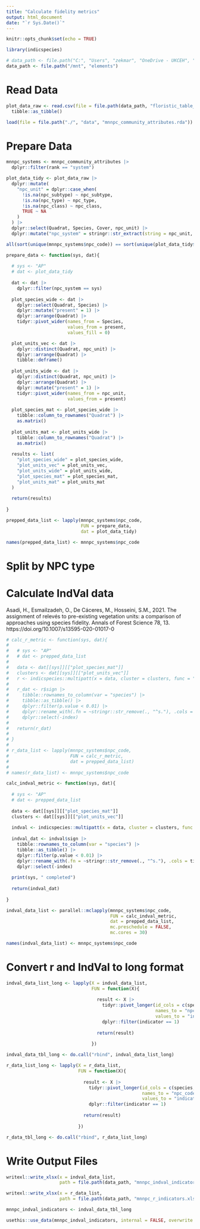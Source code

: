 ```yaml
---
title: "Calculate fidelity metrics"
output: html_document
date: "`r Sys.Date()`"
---
```


```r
knitr::opts_chunk$set(echo = TRUE)
```

```r
library(indicspecies)
```

```r
# data_path <- file.path("C:", "Users", "zekmar", "OneDrive - UKCEH", "Projects", "MNNPC")
data_path <- file.path("/mnt", "elements")
```

# Read Data

```r
plot_data_raw <- read.csv(file = file.path(data_path, "floristic_table_development_data_20251023.csv")) |>
  tibble::as_tibble()

load(file = file.path("./", "data", "mnnpc_community_attributes.rda"))
```

# Prepare Data

```r
mnnpc_systems <- mnnpc_community_attributes |>
  dplyr::filter(rank == "system")

plot_data_tidy <- plot_data_raw |>
  dplyr::mutate(
    "npc_unit" = dplyr::case_when(
      !is.na(npc_subtype) ~ npc_subtype,
      !is.na(npc_type) ~ npc_type,
      !is.na(npc_class) ~ npc_class,
      TRUE ~ NA
    )
  ) |>
  dplyr::select(Quadrat, Species, Cover, npc_unit) |>
  dplyr::mutate("npc_system" = stringr::str_extract(string = npc_unit, pattern = "^\\w{2}"))

all(sort(unique(mnnpc_systems$npc_code)) == sort(unique(plot_data_tidy$npc_system)))
```

```r
prepare_data <- function(sys, dat){
  
  # sys <- "AP"
  # dat <- plot_data_tidy
  
  dat <- dat |>
    dplyr::filter(npc_system == sys)
  
  plot_species_wide <- dat |>
    dplyr::select(Quadrat, Species) |>
    dplyr::mutate("present" = 1) |>
    dplyr::arrange(Quadrat) |>
    tidyr::pivot_wider(names_from = Species,
                       values_from = present,
                       values_fill = 0)

  plot_units_vec <- dat |>
    dplyr::distinct(Quadrat, npc_unit) |>
    dplyr::arrange(Quadrat) |>
    tibble::deframe()
  
  plot_units_wide <- dat |>
    dplyr::distinct(Quadrat, npc_unit) |>
    dplyr::arrange(Quadrat) |>
    dplyr::mutate("present" = 1) |>
    tidyr::pivot_wider(names_from = npc_unit,
                       values_from = present)
  
  plot_species_mat <- plot_species_wide |>
    tibble::column_to_rownames("Quadrat") |>
    as.matrix()
  
  plot_units_mat <- plot_units_wide |>
    tibble::column_to_rownames("Quadrat") |>
    as.matrix()
  
  results <- list(
    "plot_species_wide" = plot_species_wide,
    "plot_units_vec" = plot_units_vec,
    "plot_units_wide" = plot_units_wide,
    "plot_species_mat" = plot_species_mat,
    "plot_units_mat" = plot_units_mat
  )
  
  return(results)
  
}

prepped_data_list <- lapply(mnnpc_systems$npc_code, 
                            FUN = prepare_data, 
                            dat = plot_data_tidy)

names(prepped_data_list) <- mnnpc_systems$npc_code
```

# Split by NPC type


# Calculate IndVal data

Asadi, H., Esmailzadeh, O., De Cáceres, M., Hosseini, S.M., 2021. The assignment 
of relevés to pre-existing vegetation units: a comparison of approaches using 
species fidelity. Annals of Forest Science 78, 13. 
https://doi.org/10.1007/s13595-020-01017-0

```r
# calc_r_metric <- function(sys, dat){
#   
#   # sys <- "AP"
#   # dat <- prepped_data_list
#   
#   data <- dat[[sys]][["plot_species_mat"]]
#   clusters <- dat[[sys]][["plot_units_vec"]]
#   r <- indicspecies::multipatt(x = data, cluster = clusters, func = "r.g")
#   
#   r_dat <- r$sign |> 
#     tibble::rownames_to_column(var = "species") |>
#     tibble::as_tibble() |>
#     dplyr::filter(p.value < 0.01) |>
#     dplyr::rename_with(.fn = ~stringr::str_remove(., "^s."), .cols = tidyselect::starts_with("s.")) |>
#     dplyr::select(-index)
#   
#   return(r_dat)
#   
# }
# 
# r_data_list <- lapply(mnnpc_systems$npc_code, 
#                       FUN = calc_r_metric, 
#                       dat = prepped_data_list)
# 
# names(r_data_list) <- mnnpc_systems$npc_code
```

```r
calc_indval_metric <- function(sys, dat){
  
  # sys <- "AP"
  # dat <- prepped_data_list
  
  data <- dat[[sys]][["plot_species_mat"]]
  clusters <- dat[[sys]][["plot_units_vec"]]
  
  indval <- indicspecies::multipatt(x = data, cluster = clusters, func = "IndVal.g")
  
  indval_dat <- indval$sign |> 
    tibble::rownames_to_column(var = "species") |>
    tibble::as_tibble() |>
    dplyr::filter(p.value < 0.01) |>
    dplyr::rename_with(.fn = ~stringr::str_remove(., "^s."), .cols = tidyselect::starts_with("s.")) |>
    dplyr::select(-index)
  
  print(sys, " completed")
  
  return(indval_dat)
  
}

indval_data_list <- parallel::mclapply(mnnpc_systems$npc_code, 
                                       FUN = calc_indval_metric,
                                       dat = prepped_data_list,
                                       mc.preschedule = FALSE,
                                       mc.cores = 30) 

names(indval_data_list) <- mnnpc_systems$npc_code
```

# Convert r and IndVal to long format

```r
indval_data_list_long <- lapply(X = indval_data_list, 
                                FUN = function(X){
                                  
                                  result <- X |>
                                    tidyr::pivot_longer(id_cols = c(species, stat, p.value),
                                                        names_to = "npc_code",
                                                        values_to = "indicator") |>
                                    dplyr::filter(indicator == 1)
                                  
                                  return(result)
                                 
                                })

indval_data_tbl_long <- do.call("rbind", indval_data_list_long)

r_data_list_long <- lapply(X = r_data_list, 
                           FUN = function(X){
                             
                             result <- X |>
                               tidyr::pivot_longer(id_cols = c(species, stat, p.value),
                                                   names_to = "npc_code",
                                                   values_to = "indicator") |>
                               dplyr::filter(indicator == 1)
                             
                             return(result)
                            
                           })

r_data_tbl_long <- do.call("rbind", r_data_list_long)
```

# Write Output Files

```r
writexl::write_xlsx(x = indval_data_list,
                    path = file.path(data_path, "mnnpc_indval_indicators.xlsx"))

writexl::write_xlsx(x = r_data_list,
                    path = file.path(data_path, "mnnpc_r_indicators.xlsx"))

mnnpc_indval_indicators <- indval_data_tbl_long

usethis::use_data(mnnpc_indval_indicators, internal = FALSE, overwrite = TRUE)
```







